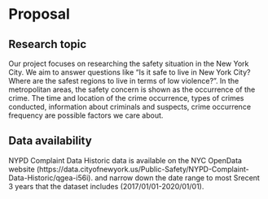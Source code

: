 # Proposal

## Research topic
Our project focuses on researching the safety situation in the New York City. We aim to answer questions like "Is it safe to live in New York City? Where are the safest regions to live in terms of low violence?". In the metropolitan areas, the safety concern is shown as the occurrence of the crime. The time and location of the crime occurrence, types of crimes conducted, information about criminals and suspects, crime occurrence frequency are possible factors we care about. 

## Data availability
NYPD Complaint Data Historic data is available on the NYC OpenData website (https://data.cityofnewyork.us/Public-Safety/NYPD-Complaint-Data-Historic/qgea-i56i). and narrow down the date range to most Srecent 3 years that the dataset includes (2017/01/01-2020/01/01).